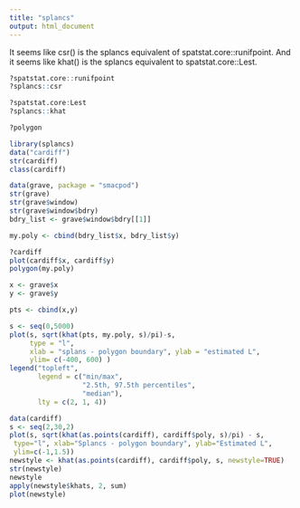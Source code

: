 ```yaml
---
title: "splancs"
output: html_document
---
```


It seems like csr() is the splancs equivalent of spatstat.core::runifpoint. And it seems like khat() is the splancs equivalent to spatstat.core::Lest.

```r
?spatstat.core::runifpoint
?splancs::csr

?spatstat.core:Lest
?splancs::khat

?polygon
```

```r
library(splancs)
data("cardiff")
str(cardiff)
class(cardiff)
```

```r
data(grave, package = "smacpod")
str(grave)
str(grave$window)
str(grave$window$bdry)
bdry_list <- grave$window$bdry[[1]]

my.poly <- cbind(bdry_list$x, bdry_list$y)
```

```r
?cardiff
plot(cardiff$x, cardiff$y)
polygon(my.poly)
```

```r
x <- grave$x
y <- grave$y

pts <- cbind(x,y)
```

```r
s <- seq(0,5000)
plot(s, sqrt(khat(pts, my.poly, s)/pi)-s,
     type = "l", 
     xlab = "splans - polygon boundary", ylab = "estimated L",
     ylim= c(-400, 600) )
legend("topleft",
       legend = c("min/max",
                  "2.5th, 97.5th percentiles",
                  "median"),
       lty = c(2, 1, 4))
```

```r
data(cardiff)
s <- seq(2,30,2)
plot(s, sqrt(khat(as.points(cardiff), cardiff$poly, s)/pi) - s,
 type="l", xlab="Splancs - polygon boundary", ylab="Estimated L",
 ylim=c(-1,1.5))
newstyle <- khat(as.points(cardiff), cardiff$poly, s, newstyle=TRUE)
str(newstyle)
newstyle
apply(newstyle$khats, 2, sum)
plot(newstyle)

```

